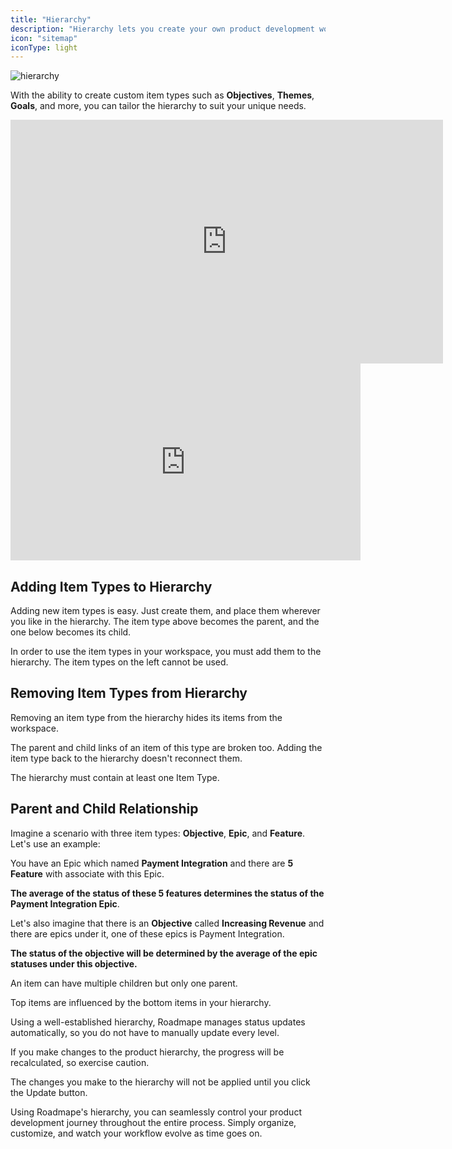 ```yaml
---
title: "Hierarchy"
description: "Hierarchy lets you create your own product development workflow."
icon: "sitemap"
iconType: light
---
```


![hierarchy](/images/hierarchy.png)

With the ability to create custom item types such as **Objectives**, **Themes**, **Goals**, and more, you can tailor the hierarchy to suit your unique needs.

<iframe width="692" height="390" src="https://www.youtube.com/embed/uMnNK7CIgPM?si=52hnvo4K8AWOXr-4" title="YouTube video player" frameborder="0" allow="accelerometer; autoplay; clipboard-write; encrypted-media; gyroscope; picture-in-picture; web-share" allowfullscreen></iframe>

<iframe width="560" height="315" src="https://www.youtube.com/embed/uMnNK7CIgPM?si=52hnvo4K8AWOXr-4" title="YouTube video player" frameborder="0" allow="accelerometer; autoplay; clipboard-write; encrypted-media; gyroscope; picture-in-picture; web-share" allowfullscreen></iframe>

## Adding Item Types to Hierarchy

Adding new item types is easy. Just create them, and place them wherever you like in the hierarchy. The item type above becomes the parent, and the one below becomes its child.

<Note>In order to use the item types in your workspace, you must add them to the hierarchy. The item types on the left cannot be used.</Note>

## Removing Item Types from Hierarchy

Removing an item type from the hierarchy hides its items from the workspace.

The parent and child links of an item of this type are broken too. Adding the item type back to the hierarchy doesn't reconnect them.

<Warning>The hierarchy must contain at least one Item Type. </Warning>

## Parent and Child Relationship

Imagine a scenario with three item types: **Objective**, **Epic**, and **Feature**. Let's use an example:

You have an Epic which named **Payment Integration** and there are **5 Feature** with associate with this Epic.

**The average of the status of these 5 features determines the status of the Payment Integration Epic**.

Let's also imagine that there is an **Objective** called **Increasing Revenue** and there are epics under it, one of these epics is Payment Integration.

**The status of the objective will be determined by the average of the epic statuses under this objective.**

<Note>An item can have multiple children but only one parent.</Note>

Top items are influenced by the bottom items in your hierarchy.

Using a well-established hierarchy, Roadmape manages status updates automatically, so you do not have to manually update every level.

<Warning>If you make changes to the product hierarchy, the progress will be recalculated, so exercise caution.</Warning>

<Note>The changes you make to the hierarchy will not be applied until you click the Update button. </Note>

Using Roadmape's hierarchy, you can seamlessly control your product development journey throughout the entire process. Simply organize, customize, and watch your workflow evolve as time goes on.
